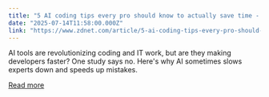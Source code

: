 ```yaml
---
title: "5 AI coding tips every pro should know to actually save time - and stay out of trouble"
date: "2025-07-14T11:58:00.000Z"
link: "https://www.zdnet.com/article/5-ai-coding-tips-every-pro-should-know-to-actually-save-time-and-stay-out-of-trouble/"
---
```


AI tools are revolutionizing coding and IT work, but are they making developers faster? One study says no. Here's why AI sometimes slows experts down and speeds up mistakes.

[Read more](https://www.zdnet.com/article/5-ai-coding-tips-every-pro-should-know-to-actually-save-time-and-stay-out-of-trouble/)
